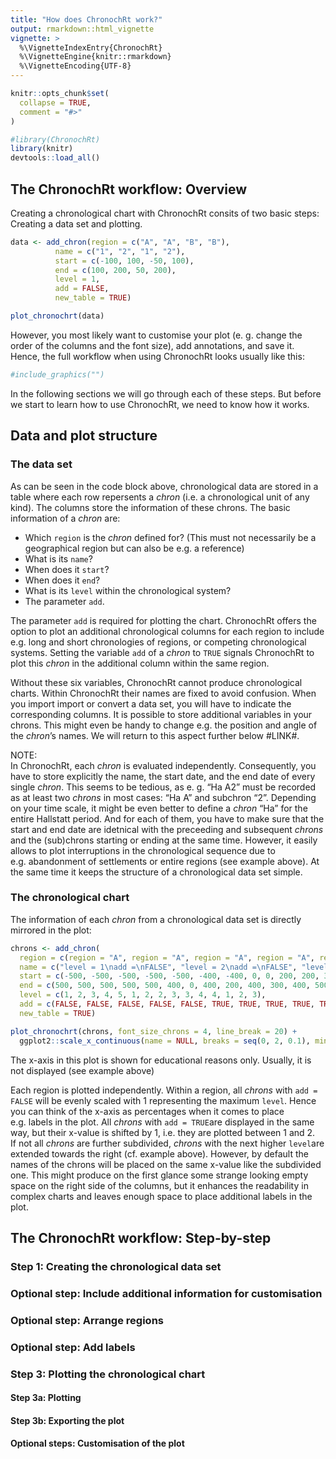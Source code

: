 ```yaml
---
title: "How does ChronochRt work?"
output: rmarkdown::html_vignette
vignette: >
  %\VignetteIndexEntry{ChronochRt}
  %\VignetteEngine{knitr::rmarkdown}
  %\VignetteEncoding{UTF-8}
---
```


```r
knitr::opts_chunk$set(
  collapse = TRUE,
  comment = "#>"
)

#library(ChronochRt)
library(knitr)
devtools::load_all()
```


## The ChronochRt workflow: Overview

Creating a chronological chart with ChronochRt consits of two basic steps: Creating a data set and plotting. 

```r
data <- add_chron(region = c("A", "A", "B", "B"), 
          name = c("1", "2", "1", "2"), 
          start = c(-100, 100, -50, 100), 
          end = c(100, 200, 50, 200), 
          level = 1,
          add = FALSE,
          new_table = TRUE)

plot_chronochrt(data)

```


However, you most likely want to customise your plot (e. g. change the order of the columns and the font size), add annotations, and save it. Hence, the full workflow when using ChronochRt looks usually like this: 

```r

#include_graphics("")
```

In the following sections we will go through each of these steps. But before we start to learn how to use ChronochRt, we need to know how it works. 


## Data and plot structure

### The data set 
As can be seen in the code block above, chronological data are stored in a table where each row repersents a _chron_ (i.e. a chronological unit of any kind). The columns store the information of these chrons. The basic information of a _chron_ are:  

* Which `region` is the _chron_ defined for? (This must not necessarily be a geographical region but can also be e.g. a reference)
* What is its `name`? 
* When does it `start`? 
* When does it `end`?
* What is its `level` within the chronological system?
* The parameter `add`. 

The parameter `add` is required for plotting the chart. ChronochRt offers the option to plot an additional chronological columns for each region to include e.g. long and short chronologies of regions, or competing chronological systems. Setting the variable `add` of a _chron_ to `TRUE` signals ChronochRt to plot this _chron_ in the additional column within the same region.  

Without these six variables, ChronochRt cannot produce chronological charts. Within ChronochRt their names are fixed to avoid confusion. When you import import or convert a data set, you will have to indicate the corresponding columns. It is possible to store additional variables in your chrons. This might even be handy to change e.g. the position and angle of the _chron_'s names. We will return to this aspect further below #LINK#. 

NOTE:  
In ChronochRt, each _chron_ is evaluated independently. Consequently, you have to store explicitly the name, the start date, and the end date of every single _chron_. This seems to be tedious, as e. g. "Ha A2" must be recorded as at least two _chrons_ in most cases: "Ha A" and subchron "2". Depending on your time scale, it might be even better to define a _chron_ "Ha" for the entire Hallstatt period. And for each of them, you have to make sure that the start and end date are idetnical with the preceeding and subsequent _chrons_ and the (sub)chrons starting or ending at the same time. However, it easily allows to plot interruptions in the chronological sequence due to e.g. abandonment of settlements or entire regions (see example above). At the same time it keeps the structure of a chronological data set simple. 


### The chronological chart

The information of each _chron_ from a chronological data set is directly mirrored in the plot: 

```r

chrons <- add_chron(
  region = c(region = "A", region = "A", region = "A", region = "A", region = "A", region = "A", region = "A", region = "A", region = "A", region = "A", region = "A", region = "A", region = "B", region = "B", region = "B"),
  name = c("level = 1\nadd =\nFALSE", "level = 2\nadd =\nFALSE", "level = 3\nadd =\nFALSE", "level = 4\nadd =\nFALSE", "level = 5\nadd =\nFALSE","level = 1\nadd =\nTRUE","level = 2\nadd =\nTRUE","level = 2\nadd =\nTRUE", "add =\nTRUE", "level = 3", "add = TRUE", "level = 4", "level = 1\nadd = FALSE", "level = 2\nadd = FALSE", "level = 3\nadd = FALSE"),  
  start = c(-500, -500, -500, -500, -500, -400, -400, 0, 0, 200, 200, 300, -500, -500, -500), 
  end = c(500, 500, 500, 500, 500, 400, 0, 400, 200, 400, 300, 400, 500, 500, 500), 
  level = c(1, 2, 3, 4, 5, 1, 2, 2, 3, 3, 4, 4, 1, 2, 3), 
  add = c(FALSE, FALSE, FALSE, FALSE, FALSE, TRUE, TRUE, TRUE, TRUE, TRUE, TRUE, TRUE, FALSE, FALSE, FALSE), 
  new_table = TRUE) 

plot_chronochrt(chrons, font_size_chrons = 4, line_break = 20) + 
  ggplot2::scale_x_continuous(name = NULL, breaks = seq(0, 2, 0.1), minor_breaks = NULL, expand = c(0,0))

```

The x-axis in this plot is shown for educational reasons only. Usually, it is not displayed (see example above)

Each region is plotted independently. Within a region, all _chrons_ with `add = FALSE` will be evenly scaled with 1 representing the maximum `level`. Hence you can think of the x-axis as percentages when it comes to place e.g. labels in the plot. All _chrons_ with `add = TRUE`are displayed in the same way, but their x-value is shifted by 1, i.e. they are plotted between 1 and 2.  
If not all _chrons_ are further subdivided, _chrons_ with the next higher `level`are extended towards the right (cf. example above). However, by default the names of the chrons will be placed on the same x-value like the subdivided one. This might produce on the first glance some strange looking empty space on the right side of the columns, but it enhances the readability in complex charts and leaves enough space to place additional labels in the plot. 

## The ChronochRt workflow: Step-by-step

### Step 1: Creating the chronological data set

### Optional step: Include additional information for customisation 

### Optional step: Arrange regions

### Optional step: Add labels

### Step 3: Plotting the chronological chart

#### Step 3a: Plotting

#### Step 3b: Exporting the plot

#### Optional steps: Customisation of the plot

